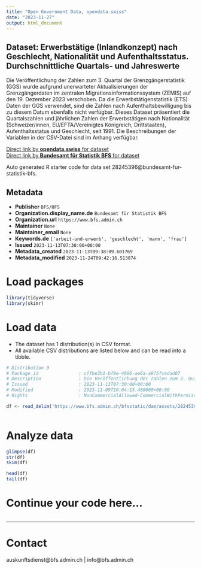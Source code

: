 ```yaml
---
title: "Open Government Data, opendata.swiss"
date: "2023-11-27"
output: html_document
---
```


## Dataset: Erwerbstätige (Inlandkonzept) nach Geschlecht, Nationalität und Aufenthaltsstatus. Durchschnittliche Quartals- und Jahreswerte

Die Veröffentlichung der Zahlen zum 3. Quartal der Grenzgängerstatistik (GGS) wurde aufgrund unerwarteter Aktualisierungen der Grenzgängerdaten im zentralen Migrationsinformationssystem (ZEMIS) auf den 19. Dezember 2023 verschoben. Da die Erwerbstätigenstatistik (ETS) Daten der GGS verwendet, sind die Zahlen nach Aufenthaltsbewilligung bis zu diesem Datum ebenfalls nicht verfügbar. Dieses Dataset präsentiert die Quartalszahlen und jährlichen Zahlen der Erwerbstätigen nach Nationalität (Schweizer/innen, EU/EFTA/Vereinigtes Königreich, Drittstaaten), Aufenthaltsstatus und Geschlecht, seit 1991. Die Beschreibungen der Variablen in der CSV-Datei sind im Anhang verfügbar.

[Direct link by **opendata.swiss** for dataset](https://opendata.swiss/de/dataset/erwerbstatige-inlandkonzept-nach-geschlecht-nationalitat-und-aufenthaltsstatus-durchschnittlich15)<br>
[Direct link by **Bundesamt für Statistik BFS** for dataset](https://www.bfs.admin.ch/asset/de/ts-x-03.02.01.06)

Auto generated R starter code for data set 28245396@bundesamt-fur-statistik-bfs.

## Metadata

- **Publisher** `BFS/OFS`
- **Organization.display_name.de** `Bundesamt für Statistik BFS`
- **Organization.url** `https://www.bfs.admin.ch`
- **Maintainer** `None`
- **Maintainer_email** `None`
- **Keywords.de** `['arbeit-und-erwerb', 'geschlecht', 'mann', 'frau']`
- **Issued** `2023-11-13T07:30:00+00:00`
- **Metadata_created** `2023-11-13T09:38:09.601769`
- **Metadata_modified** `2023-11-24T09:42:16.513874`


# Load packages

```r

library(tidyverse)
library(skimr)

```

# Load data

-   The dataset has 1 distribution(s) in CSV format.
-   All available CSV distributions are listed below and can be read into a tibble.

```r

# Distribution 0
# Package_id               : cffbe3b1-bf9e-4906-ae6a-a975fcedad07
# Description              : Die Veröffentlichung der Zahlen zum 3. Quartal der Grenzgängerstatistik (GGS) wurde aufgrund unerwarteter Aktualisierungen der Grenzgängerdaten im zentralen Migrationsinformationssystem (ZEMIS) auf den 19. Dezember 2023 verschoben. Da die Erwerbstätigenstatistik (ETS) Daten der GGS verwendet, sind die Zahlen nach Aufenthaltsbewilligung bis zu diesem Datum ebenfalls nicht verfügbar. Dieses Dataset präsentiert die Quartalszahlen und jährlichen Zahlen der Erwerbstätigen nach Nationalität (Schweizer/innen, EU/EFTA/Vereinigtes Königreich, Drittstaaten), Aufenthaltsstatus und Geschlecht, seit 1991. Die Beschreibungen der Variablen in der CSV-Datei sind im Anhang verfügbar.
# Issued                   : 2023-11-13T07:30:00+00:00
# Modified                 : 2023-11-09T10:04:15.480000+00:00
# Rights                   : NonCommercialAllowed-CommercialWithPermission-ReferenceRequired

df <- read_delim('https://www.bfs.admin.ch/bfsstatic/dam/assets/28245399/master')



```

# Analyze data

```r

glimpse(df)
str(df)
skim(df)

head(df)
tail(df)

```

# Continue your code here...

```r

```

------------------------------------------------------------------------

# Contact

auskunftsdienst@bfs.admin.ch | info@bfs.admin.ch
